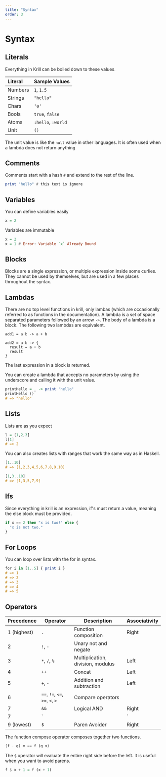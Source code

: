 ```yaml
---
title: "Syntax"
order: 3
---
```


# Syntax

## Literals

Everything in Krill can be boiled down to these values.

| Literal | Sample Values      |
|:--------|--------------------|
| Numbers | `1`, `1.5`         |
| Strings | `"hello"`          |
| Chars   | `'a'`              |
| Bools   | `true`, `false`    |
| Atoms   | `:hello`, `:world` |
| Unit    | `()`               |

The unit value is like the `null` value in other languages. It is often used
when a lambda does not return anything.

## Comments

Comments start with a hash `#` and extend to the rest of the line.

```hs
print "hello" # this text is ignore
```

## Variables

You can define variables easily

```haskell
x = 2
```

Variables are immutable

```haskell
x = 2
x = 1 # Error: Variable `x` Already Bound
```

## Blocks

Blocks are a single expression, or multiple expression inside some curlies. They
cannot be used by themselves, but are used in a few places throughout the syntax.

## Lambdas

There are no top level functions in krill, only lambas (which are occasionally
referred to as functions in the documentation). A lambda is a set of space
separated parameters followed by an arrow `->`. The body of a lambda is a block.
The following two lambdas are equivalent.

```
add1 = a b -> a + b

add2 = a b -> {
  result = a + b
  result
}
```

The last expression in a block is returned.

You can create a lambda that accepts no parameters by using the underscore and
calling it with the unit value.

```haskell
printHello = _ -> print "hello"
printHello ()
# => "hello"
```

## Lists

Lists are as you expect

```haskell
l = [1,2,3]
l[1]
# => 2
```

You can also creates lists with ranges that work the same way as in Haskell.

```haskell
[1..10]
# => [1,2,3,4,5,6,7,8,9,10]

[1,3..10]
# => [1,3,5,7,9]
```

## Ifs

Since everything in krill is an expression, if's must return a value, meaning
the else block must be provided.

```haskell
if x == 2 then "x is two!" else {
  "x is not two."
}
```

## For Loops

You can loop over lists with the for in syntax.

```haskell
for i in [1..5] { print i }
# => 1
# => 2
# => 3
# => 4
# => 5
```

## Operators

| Precedence  | Operator                         | Description                       | Associativity |
|-------------|----------------------------------|-----------------------------------|---------------|
| 1 (highest) | `.`                              | Function composition              | Right         |
| 2           | `!`, `-`                         | Unary not and negate              |               |
| 3           | `*`, `/`, `%`                    | Multiplication, division, modulus | Left          |
| 4           | `++`                             | Concat                            | Left          |
| 5           | `+`, `-`                         | Addition and subtraction          | Left          |
| 6           | `==`, `!=`, `<=`, `>=`, `<`, `>` | Compare operators                 |               |
| 7           | `&&`                             | Logical AND                       | Right         |
| 7           | `||`                             | Logical OR                        | Right         |
| 9 (lowest)  | `$`                              | Paren Avoider                     | Right         |

The function compose operator composes together two functions.

```hs
(f . g) x == f (g x)
```

The `$` operator will evaluate the entire right side before the left. It is
useful when you want to avoid parens.

```hs
f $ x + 1 = f (x + 1)
```
